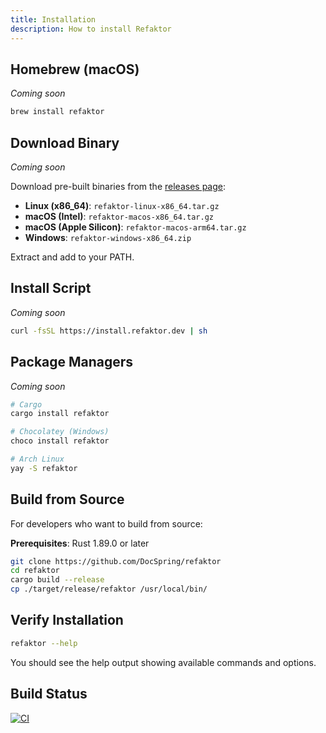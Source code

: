 ```yaml
---
title: Installation
description: How to install Refaktor
---
```


## Homebrew (macOS)

*Coming soon*

```bash
brew install refaktor
```

## Download Binary

*Coming soon*

Download pre-built binaries from the [releases page](https://github.com/DocSpring/refaktor/releases):

- **Linux (x86_64)**: `refaktor-linux-x86_64.tar.gz`
- **macOS (Intel)**: `refaktor-macos-x86_64.tar.gz` 
- **macOS (Apple Silicon)**: `refaktor-macos-arm64.tar.gz`
- **Windows**: `refaktor-windows-x86_64.zip`

Extract and add to your PATH.

## Install Script

*Coming soon*

```bash
curl -fsSL https://install.refaktor.dev | sh
```

## Package Managers

*Coming soon*

```bash
# Cargo
cargo install refaktor

# Chocolatey (Windows)
choco install refaktor

# Arch Linux
yay -S refaktor
```

## Build from Source

For developers who want to build from source:

**Prerequisites**: Rust 1.89.0 or later

```bash
git clone https://github.com/DocSpring/refaktor
cd refaktor
cargo build --release
cp ./target/release/refaktor /usr/local/bin/
```

## Verify Installation

```bash
refaktor --help
```

You should see the help output showing available commands and options.

## Build Status

[![CI](https://github.com/DocSpring/refaktor/actions/workflows/ci.yml/badge.svg)](https://github.com/DocSpring/refaktor/actions/workflows/ci.yml)

